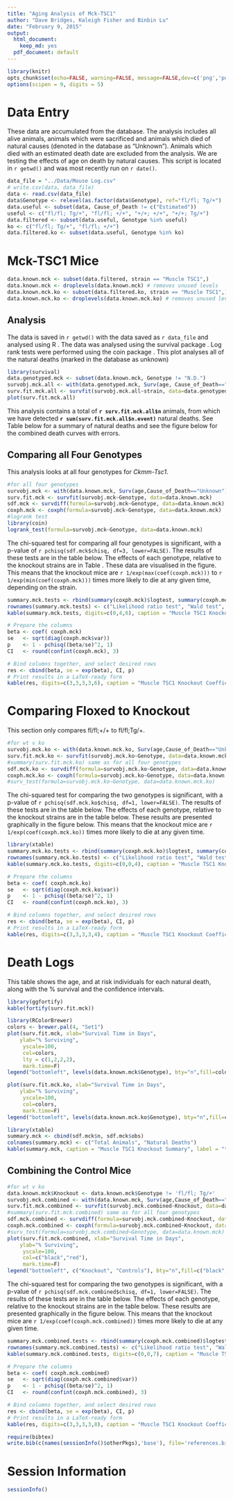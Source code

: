 ```yaml
---
title: "Aging Analysis of Mck-TSC1"
author: "Dave Bridges, Kaleigh Fisher and Binbin Lu"
date: "February 9, 2015"
output:
  html_document:
    keep_md: yes
  pdf_document: default
---
```


```r
library(knitr)
opts_chunk$set(echo=FALSE, warning=FALSE, message=FALSE,dev=c('png','pdf'))
options(scipen = 9, digits = 5)
```

# Data Entry

These data are accumulated from the database.  The analysis includes all alive animals, animals which were sacrificed and animals which died of natural causes (denoted in the database as "Unknown").  Animals which died with an estimated death date are excluded from the analysis.  We are testing the effects of age on death by natural causes.  This script is located in `r getwd()` and was most recently run on `r date()`.
```r
data_file = "../Data/Mouse Log.csv"
# write.csv(data, data_file)
data <- read.csv(data_file)
data$Genotype <- relevel(as.factor(data$Genotype), ref="fl/fl; Tg/+")
data.useful <- subset(data, Cause_of_Death != c("Estimated"))
useful <- c("fl/fl; Tg/+", "fl/fl; +/+", "+/+; +/+", "+/+; Tg/+")
data.filtered <- subset(data.useful, Genotype %in% useful)
ko <- c("fl/fl; Tg/+", "fl/fl; +/+")
data.filtered.ko <- subset(data.useful, Genotype %in% ko)
```

# Mck-TSC1 Mice
```r
data.known.mck <- subset(data.filtered, strain == "Muscle TSC1",)
data.known.mck <- droplevels(data.known.mck) # removes unused levels
data.known.mck.ko <- subset(data.filtered.ko, strain == "Muscle TSC1",)
data.known.mck.ko <- droplevels(data.known.mck.ko) # removes unused levels
```

## Analysis

The data is saved in `r getwd()` with the data saved as `r data_file` and analysed using R \cite{base}.
The data was analysed using the survival package \cite{survival1, survival2}.  Log rank tests were performed using the coin package \cite{coin1, coin2}.
This plot analyses all of the natural deaths (marked in the database as unknown)

```r
library(survival)
data.genotyped.mck <- subset(data.known.mck, Genotype != "N.D.")
survobj.mck.all <- with(data.genotyped.mck, Surv(age, Cause_of_Death=="Unknown"))
surv.fit.mck.all <- survfit(survobj.mck.all~strain, data=data.genotyped.mck)
plot(surv.fit.mck.all)
```
This analysis contains a total of **`r surv.fit.mck.all$n`** animals, from which we have detected **`r sum(surv.fit.mck.all$n.event)`** natural deaths.  See Table below for a summary of natural deaths and see the figure below for the combined death curves with errors.

## Comparing all Four Genotypes
This analysis looks at all four genotypes for *Ckmm-Tsc1*.

```r
#for all four genotypes
survobj.mck <- with(data.known.mck, Surv(age,Cause_of_Death=="Unknown"))
surv.fit.mck <- survfit(survobj.mck~Genotype, data=data.known.mck)
sdf.mck <- survdiff(formula=survobj.mck~Genotype, data=data.known.mck)
coxph.mck <- coxph(formula=survobj.mck~Genotype, data=data.known.mck)
#logrank test
library(coin)
logrank_test(formula=survobj.mck~Genotype, data=data.known.mck)
```

The chi-squared test for comparing all four genotypes is significant, with a p-value of `r pchisq(sdf.mck$chisq, df=3, lower=FALSE)`.  The results of these tests are in the table below.  The effects of each genotype, relative to the knockout strains are in Table \ref{tab:mck-coef}. These data are visualised in the figure.  This means that the knockout mice are `r 1/exp(max(coef(coxph.mck)))` to `r 1/exp(min(coef(coxph.mck)))` times more likely to die at any given time, depending on the strain.

```r
summary.mck.tests <- rbind(summary(coxph.mck)$logtest, summary(coxph.mck)$waldtest, summary(coxph.mck)$sctest)
rownames(summary.mck.tests) <- c("Likelihood ratio test", "Wald test", "Score (logrank) test")
kable(summary.mck.tests, digits=c(0,4,6), caption = "Muscle TSC1 Knockout Tests", label = "tab:mck-tests")

# Prepare the columns
beta <- coef( coxph.mck)
se   <- sqrt(diag(coxph.mck$var))
p    <- 1 - pchisq((beta/se)^2, 1)
CI   <- round(confint(coxph.mck), 3)

# Bind columns together, and select desired rows
res <- cbind(beta, se = exp(beta), CI, p)
# Print results in a LaTeX-ready form
kable(res, digits=c(3,3,3,3,6), caption = "Muscle TSC1 Knockout Coefficients, relative to Knockout", label = "tab:mck-coef")
```

# Comparing Floxed to Knockout
This section only compares fl/fl;+/+ to fl/fl;Tg/+.
```r
#for wt v ko
survobj.mck.ko <- with(data.known.mck.ko, Surv(age,Cause_of_Death=="Unknown"))
surv.fit.mck.ko <- survfit(survobj.mck.ko~Genotype, data=data.known.mck.ko)
#summary(surv.fit.mck.ko) same as for all four genotypes
sdf.mck.ko <- survdiff(formula=survobj.mck.ko~Genotype, data=data.known.mck.ko)
coxph.mck.ko <- coxph(formula=survobj.mck.ko~Genotype, data=data.known.mck.ko)
#surv_test(formula=survobj.mck.ko~Genotype, data=data.known.mck.ko)
```

The chi-squared test for comparing the two genotypes is significant, with a p-value of `r pchisq(sdf.mck.ko$chisq, df=1, lower=FALSE)`.  The results of these tests are in the table below.  The effects of each genotype, relative to the knockout strains are in the table below. These results are presented graphically in the figure below.  This means that the knockout mice are `r 1/exp(coef(coxph.mck.ko))` times more likely to die at any given time.

```r
library(xtable)
summary.mck.ko.tests <- rbind(summary(coxph.mck.ko)$logtest, summary(coxph.mck.ko)$waldtest, summary(coxph.mck.ko)$sctest)
rownames(summary.mck.ko.tests) <- c("Likelihood ratio test", "Wald test", "Score (logrank) test")
kable(summary.mck.ko.tests, digits=c(0,0,4), caption = "Muscle TSC1 Knockout Tests (WT vs KO)", label = "tab:mck-tests-ko")

# Prepare the columns
beta <- coef( coxph.mck.ko)
se   <- sqrt(diag(coxph.mck.ko$var))
p    <- 1 - pchisq((beta/se)^2, 1)
CI   <- round(confint(coxph.mck.ko), 3)

# Bind columns together, and select desired rows
res <- cbind(beta, se = exp(beta), CI, p)
# Print results in a LaTeX-ready form
kable(res, digits=c(3,3,3,3,4), caption = "Muscle TSC1 Knockout Coefficients, relative to Knockout", label = "tab:mck-coef")
```

# Death Logs
This table shows the age, and at risk individuals for each natural death, along with the \% survival and the confidence intervals.
```r
library(ggfortify)
kable(fortify(surv.fit.mck))
```

```r
library(RColorBrewer)
colors <- brewer.pal(4, "Set1")
plot(surv.fit.mck, xlab="Survival Time in Days",
    ylab="% Surviving",
     yscale=100, 
     col=colors,
     lty = c(1,2,2,2),
     mark.time=F)
legend("bottomleft", levels(data.known.mck$Genotype), bty="n",fill=colors, lty=c(1,2,2,2))
```

```r
plot(surv.fit.mck.ko, xlab="Survival Time in Days",
    ylab="% Surviving",
     yscale=100, 
     col=colors,
     mark.time=F)
legend("bottomleft", levels(data.known.mck.ko$Genotype), bty="n",fill=colors)
```

```r
library(xtable)
summary.mck <- cbind(sdf.mck$n, sdf.mck$obs)
colnames(summary.mck) <- c("Total Animals", "Natural Deaths")
kable(summary.mck, caption = "Muscle TSC1 Knockout Summary", label = "tab:death-summary", digit=0)
```



## Combining the Control Mice

```r
#for wt v ko
data.known.mck$Knockout <- data.known.mck$Genotype != 'fl/fl; Tg/+'
survobj.mck.combined <- with(data.known.mck, Surv(age,Cause_of_Death=="Unknown"))
surv.fit.mck.combined <- survfit(survobj.mck.combined~Knockout, data=data.known.mck)
#summary(surv.fit.mck.combined) same as for all four genotypes
sdf.mck.combined <- survdiff(formula=survobj.mck.combined~Knockout, data=data.known.mck)
coxph.mck.combined <- coxph(formula=survobj.mck.combined~Knockout, data=data.known.mck)
#surv_test(formula=survobj.mck.combined~Genotype, data=data.known.mck)
plot(surv.fit.mck.combined, xlab="Survival Time in Days",
    ylab="% Surviving",
     yscale=100,
     col=c("black","red"),
     mark.time=F)
legend("bottomleft", c("Knockout", "Controls"), bty="n",fill=c("black","red"))
```


The chi-squared test for comparing the two genotypes is significant, with a p-value of `r pchisq(sdf.mck.combined$chisq, df=1, lower=FALSE)`.  The results of these tests are in the table below.  The effects of each genotype, relative to the knockout strains are in the table below. These results are presented graphically in the figure below.  This means that the knockout mice are `r 1/exp(coef(coxph.mck.combined))` times more likely to die at any given time.

```r
summary.mck.combined.tests <- rbind(summary(coxph.mck.combined)$logtest, summary(coxph.mck.combined)$waldtest, summary(coxph.mck.combined)$sctest)
rownames(summary.mck.combined.tests) <- c("Likelihood ratio test", "Wald test", "Score (logrank) test")
kable(summary.mck.combined.tests, digits=c(0,0,7), caption = "Muscle TSC1 Knockout Tests controls combined", label = "tab:mck-tests-combined")

# Prepare the columns
beta <- coef( coxph.mck.combined)
se   <- sqrt(diag(coxph.mck.combined$var))
p    <- 1 - pchisq((beta/se)^2, 1)
CI   <- round(confint(coxph.mck.combined), 3)

# Bind columns together, and select desired rows
res <- cbind(beta, se = exp(beta), CI, p)
# Print results in a LaTeX-ready form
kable(res, digits=c(3,3,3,3,8), caption = "Muscle TSC1 Knockout Coefficients, relative to Knockout, controls combined", label = "tab:mck-coef")
```

```r
require(bibtex)
write.bib(c(names(sessionInfo()$otherPkgs),'base'), file='references.bib')
```


\bibliography{references}
\bibliographystyle{unsrt}

# Session Information

```r
sessionInfo()
```
